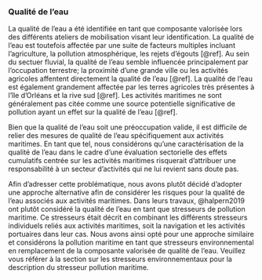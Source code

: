 ### Qualité de l'eau

La qualité de l’eau a été identifiée en tant que composante valorisée lors des différents ateliers de mobilisation visant leur identification. La qualité de l’eau est toutefois affectée par une suite de facteurs multiples incluant l’agriculture, la pollution atmosphérique, les rejets d’égouts [@ref]. Au sein du sectuer fluvial, la qualité de l'eau semble influencée principalement par l'occupation terrestre; la proximité d'une grande ville ou les activités agricoles affentent directement la qualité de l'eau [@ref]. La qualité de l'eau est également grandement affectée par les terres agricoles très présentes à l'île d'Orléans et la rive sud [@ref]. Les activités maritimes ne sont généralement pas citée comme une source potentielle significative de pollution ayant un effet sur la qualité de l'eau [@ref].

Bien que la qualité de l'eau soit une préoccupation valide, il est difficile de relier des mesures de qualité de l’eau spécifiquement aux activités maritimes. En tant que tel, nous considérons qu'une caractérisation de la qualité de l'eau dans le cadre d'une évaluation sectorielle des effets cumulatifs centrée sur les activités maritimes risquerait d'attribuer une responsabilité à un secteur d'activités qui ne lui revient sans doute pas.

Afin d’adresser cette problématique, nous avons plutôt décidé d’adopter une approche alternative afin de considérer les risques pour la qualité de l’eau associés aux activités maritimes. Dans leurs travaux, @halpern2019 ont plutôt considéré la qualité de l’eau en tant que stresseurs de pollution maritime. Ce stresseurs était décrit en combinant les différents stresseurs individuels reliés aux activités maritimes, soit la navigation et les activités portuaires dans leur cas. Nous avons ainsi opté pour une approche similaire et considérons la pollution maritime en tant que stresseurs environnemental en remplacement de la composante valorisée de qualité de l’eau. Veuillez vous référer à la section sur les stresseurs environnementaux pour la description du stresseur pollution maritime.

<br/>
